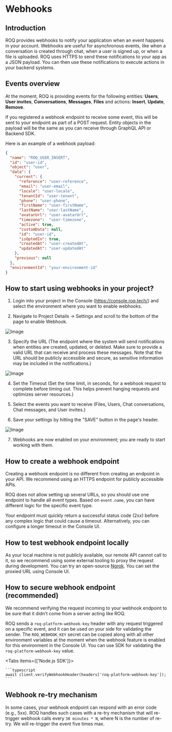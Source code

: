 
# Webhooks

## Introduction

ROQ provides webhooks to notify your application when an event happens in your account. Webhooks are useful for asynchronous events, like when a conversation is created through chat, when a user is signed up, or when a file is uploaded. ROQ uses HTTPS to send these notifications to your app as a JSON payload. You can then use these notifications to execute actions in your backend systems.

## Events overview

At the moment, ROQ is providing events for the following entities: **Users**, **User invites**, **Conversations**, **Messages**, **Files**
and actions: **Insert**, **Update**, **Remove**.

If you registered a webhook endpoint to receive some event,
this will be sent to your endpoint as part of a POST request.
Entity objects in the payload will be the same as you can receive through GraphQL API or Backend SDK.

Here is an example of a webhook payload:

```json
{
  "name": "ROQ_USER_INSERT",
  "id": "user-id",
  "object": "user",
  "data": {
    "current": {
      "reference": "user-reference",
      "email": "user-email",
      "locale": "user-locale",
      "tenantId": "user-tenant",
      "phone": "user-phone",
      "firstName": "user-firstName",
      "lastName": "user-lastName",
      "avatarUrl": "user-avatarUrl",
      "timezone":  "user-timezone",
      "active": true,
      "customData": null,
      "id": "user-id",
      "isOptedIn": true,
      "createdAt": "user-createdAt",
      "updatedAt": "user-updatedAt"
    },
    "previous": null
  },
  "environmentId": "your-environment-id"
}
```

## How to start using webhooks in your project?

1. Login into your project in the Console (https://console.roq.tech/) and select the environment where you want to enable webhooks.

2. Navigate to Project Details -> Settings and scroll to the bottom of the page to enable Webhook.

![Image](/release-notes/2023-003-enable-webhook-console.png)

3. Specify the URL (The endpoint where the system will send notifications when entities are created, updated, or deleted. Make sure to provide a valid URL that can receive and process these messages. Note that the URL should be publicly accessible and secure, as sensitive information may be included in the notifications.)

![Image](/release-notes/2023-003-enable-webhook-console-2.png)

4. Set the Timeout (Set the time limit, in seconds, for a webhook request to complete before timing out. This helps prevent hanging requests and optimizes server resources.)

5. Select the events you want to receive (Files, Users, Chat conversations, Chat messages, and User invites.)

6. Save your settings by hitting the "SAVE" button in the page's header.

![Image](/release-notes/2023-003-enable-webhook-console-3.jpg)

7. Webhooks are now enabled on your environment; you are ready to start working with them.

## How to create a webhook endpoint

Creating a webhook endpoint is no different from creating an endpoint in your API.
We recommend using an HTTPS endpoint for publicly accessible APIs.

ROQ does not allow setting up several URLs, so you should use one endpoint to handle all event types. Based on `event.name`, you can have different logic for the specific event type.

Your endpoint must quickly return a successful status code (2xx) before any complex logic that could cause a timeout.
Alternatively, you can configure a longer timeout in the Console UI.

## How to test webhook endpoint locally

As your local machine is not publicly available, our remote API cannot call to it, so we recommend using some external tooling to proxy the request during development. You can try an open-source [Ngrok](https://www.npmjs.com/package/ngrok).
You can set the proxied URL using Console UI.

## How to secure webhook endpoint (recommended)

We recommend verifying the request incoming to your webhook endpoint to be sure that it didn’t come from a server acting like ROQ.

ROQ sends a `roq-platform-webhook-key` header with any request triggered on a specific event, and it can be used on your side for validating the sender.
The `ROQ_WEBHOOK_KEY` secret can be copied along with all other environment variables at the moment when the webhook feature is enabled for this environment in the Console UI.
You can use SDK for validating the `roq-platform-webhook-key` value.

<Tabs items={['Node.js SDK']}><Tab>

    ```typescript
    await client.verifyWebhookHeader(headers['roq-platform-webhook-key']);
    ```

</Tab></Tabs>

## Webhook re-try mechanism

In some cases, your webhook endpoint can respond with an error code (e.g., 5xx). ROQ handles such cases with a re-try mechanism that will re-trigger webhook calls every `30 minutes * N`, where N is the number of re-try. We will re-trigger the event five times max.